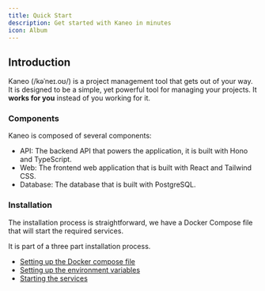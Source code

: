 ```yaml
---
title: Quick Start
description: Get started with Kaneo in minutes
icon: Album
---
```


## Introduction

Kaneo <span className='text-fd-muted-foreground text-sm'>(/kəˈneɪ.oʊ/)</span> is a project management tool that gets out of your way. It is designed to be a simple, yet powerful tool for managing your projects. It **works for you** instead of you working for it.

### Components

Kaneo is composed of several components:

- API: The backend API that powers the application, it is built with Hono and TypeScript.
- Web: The frontend web application that is built with React and Tailwind CSS.
- Database: The database that is built with PostgreSQL.

### Installation

The installation process is straightforward, we have a Docker Compose file that will start the required services.

It is part of a three part installation process.

- [Setting up the Docker compose file](/docs/installation/docker-compose)
- [Setting up the environment variables](/docs/installation/environment-variables)
- [Starting the services](/docs/installation/start-services)
